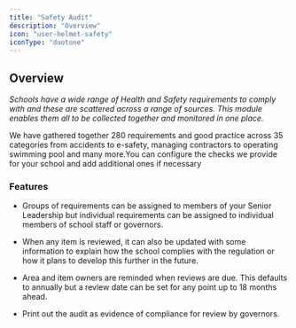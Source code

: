 ```yaml
---
title: "Safety Audit"
description: "Overview"
icon: "user-helmet-safety"
iconType: "duotone"
---
```



<ModuleCards />

## Overview

*Schools have a wide range of Health and Safety requirements to comply with and these are scattered across a range of
sources. This module enables them all to be collected together and monitored in one place.*

We have gathered together 280 requirements and good practice across 35 categories from accidents to e-safety, managing
contractors to operating swimming pool and many more.You can configure the checks we provide for your school and add
additional ones if necessary

### Features

* Groups of requirements can be assigned to members of your Senior Leadership but individual requirements can be
assigned to individual members of school staff or governors.

* When any item is reviewed, it can also be updated with some information to explain how the school complies with the
regulation or how it plans to develop this further in the future.

* Area and item owners are reminded when reviews are due. This defaults to annually but a review date can be set for any
point up to 18 months ahead.

* Print out the audit as evidence of compliance for review by governors.



<NextSteps/>
